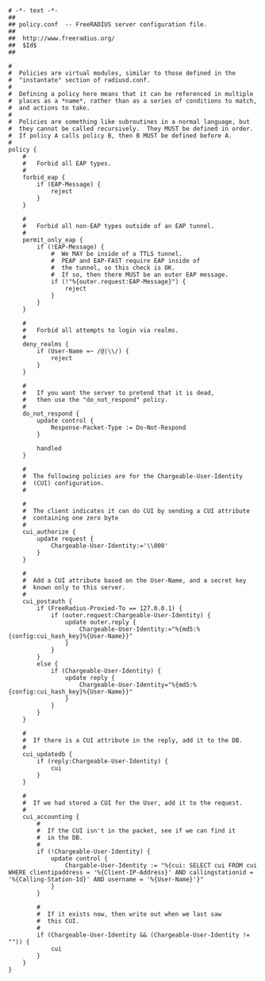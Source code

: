 {{Default in the server source|raddb/policy.conf}}

<pre>
# -*- text -*-
##
## policy.conf	-- FreeRADIUS server configuration file.
##
##	http://www.freeradius.org/
##	$Id$
##

#
#  Policies are virtual modules, similar to those defined in the
#  "instantate" section of radiusd.conf.
#
#  Defining a policy here means that it can be referenced in multiple
#  places as a *name*, rather than as a series of conditions to match,
#  and actions to take.
#
#  Policies are something like subroutines in a normal language, but
#  they cannot be called recursively.  They MUST be defined in order.
#  If policy A calls policy B, then B MUST be defined before A.
#
policy {
	#
	#	Forbid all EAP types.
	#
	forbid_eap {
		if (EAP-Message) {
			reject
		}
	}

	#
	#	Forbid all non-EAP types outside of an EAP tunnel.
	#
	permit_only_eap {
		if (!EAP-Message) {
			#  We MAY be inside of a TTLS tunnel.
			#  PEAP and EAP-FAST require EAP inside of
			#  the tunnel, so this check is OK.
			#  If so, then there MUST be an outer EAP message.
			if (!"%{outer.request:EAP-Message}") {
				reject
			}
		}
	}

	#
	#	Forbid all attempts to login via realms.
	#
	deny_realms {
		if (User-Name =~ /@|\\/) {
			reject
		}
	}

	#
	#	If you want the server to pretend that it is dead,
	#	then use the "do_not_respond" policy.
	#
	do_not_respond {
		update control {
			Response-Packet-Type := Do-Not-Respond
		}

		handled
	}

	#	
	#  The following policies are for the Chargeable-User-Identity
	#  (CUI) configuration.
	#

	#
	#  The client indicates it can do CUI by sending a CUI attribute	
	#  containing one zero byte
	#
	cui_authorize {
		update request {
			Chargeable-User-Identity:='\\000'
		}
	}

	#
	#  Add a CUI attribute based on the User-Name, and a secret key
	#  known only to this server.
	#
	cui_postauth {
		if (FreeRadius-Proxied-To == 127.0.0.1) {
			if (outer.request:Chargeable-User-Identity) {
				update outer.reply {
					Chargeable-User-Identity:="%{md5:%{config:cui_hash_key}%{User-Name}}"
				}
			}
		}
		else {
			if (Chargeable-User-Identity) {
				update reply {
					Chargeable-User-Identity="%{md5:%{config:cui_hash_key}%{User-Name}}"
				}
			}
		}
	}

	#
	#  If there is a CUI attribute in the reply, add it to the DB.
	#
	cui_updatedb {
		if (reply:Chargeable-User-Identity) {
			cui
		}
	}

	#
	#  If we had stored a CUI for the User, add it to the request.
	#
	cui_accounting {
		#
		#  If the CUI isn't in the packet, see if we can find it
		#  in the DB.
		#
		if (!Chargeable-User-Identity) {
			update control {
				Chargable-User-Identity := "%{cui: SELECT cui FROM cui WHERE clientipaddress = '%{Client-IP-Address}' AND callingstationid = '%{Calling-Station-Id}' AND username = '%{User-Name}'}"
			}
		}

		#
		#  If it exists now, then write out when we last saw
		#  this CUI.
		#
		if (Chargeable-User-Identity && (Chargeable-User-Identity != "")) {
			cui
		}
	}
}
</pre>